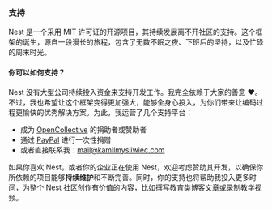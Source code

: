 ### 支持

Nest 是一个采用 MIT 许可证的开源项目，其持续发展离不开社区的支持。这个框架的诞生，源自一段漫长的旅程，包含了无数不眠之夜、下班后的坚持，以及忙碌的周末时光。

#### 你可以如何支持？

Nest 没有大型公司持续投入资金来支持开发工作。我完全依赖于大家的善意 ❤️。不过，我也希望让这个框架变得更加强大，能够全身心投入，为你们带来让编码过程更愉快的优秀解决方案。为此，我运营了几个支持平台：

- 成为 [OpenCollective](https://opencollective.com/nest) 的捐助者或赞助者
- 通过 [PayPal](https://paypal.me/kamilmysliwiec) 进行一次性捐赠
- 或者直接联系我：[mail@kamilmysliwiec.com](mailto:mail@kamilmysliwiec.com)

如果你喜欢 Nest，或者你的企业正在使用 Nest，欢迎考虑赞助其开发，以确保你所依赖的项目能够**持续维护**和不断完善。同时，你的支持也将帮助我投入更多时间，为整个 Nest 社区创作有价值的内容，比如撰写教育类博客文章或录制教学视频。
